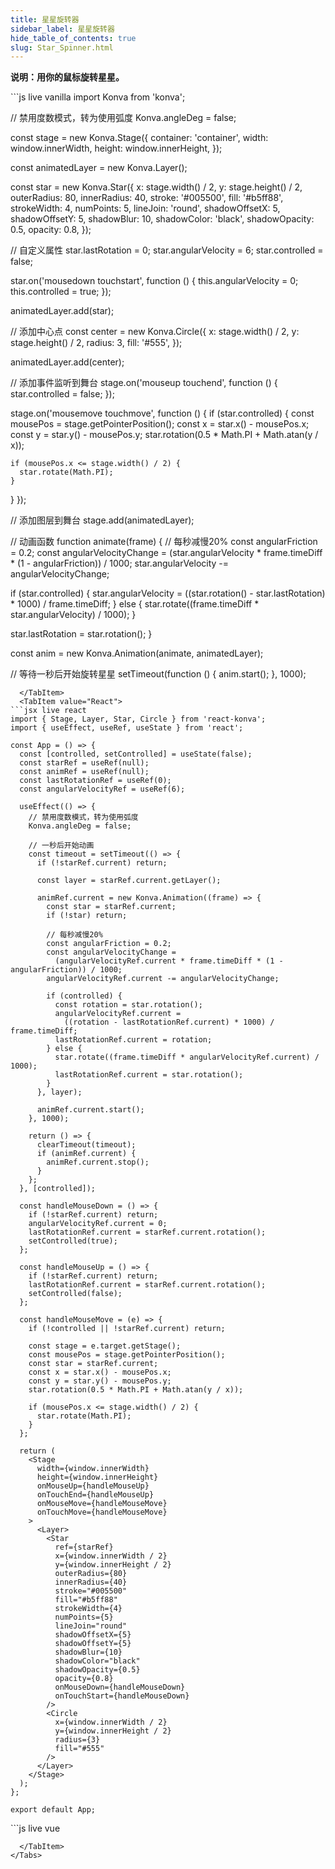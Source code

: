 ```yaml
---
title: 星星旋转器
sidebar_label: 星星旋转器
hide_table_of_contents: true
slug: Star_Spinner.html
---
```


**说明：用你的鼠标旋转星星。**


<Tabs>
  <TabItem value="Vanilla" default>
```js live vanilla
import Konva from 'konva';

// 禁用度数模式，转为使用弧度
Konva.angleDeg = false;

const stage = new Konva.Stage({
  container: 'container',
  width: window.innerWidth,
  height: window.innerHeight,
});

const animatedLayer = new Konva.Layer();

const star = new Konva.Star({
  x: stage.width() / 2,
  y: stage.height() / 2,
  outerRadius: 80,
  innerRadius: 40,
  stroke: '#005500',
  fill: '#b5ff88',
  strokeWidth: 4,
  numPoints: 5,
  lineJoin: 'round',
  shadowOffsetX: 5,
  shadowOffsetY: 5,
  shadowBlur: 10,
  shadowColor: 'black',
  shadowOpacity: 0.5,
  opacity: 0.8,
});

// 自定义属性
star.lastRotation = 0;
star.angularVelocity = 6;
star.controlled = false;

star.on('mousedown touchstart', function () {
  this.angularVelocity = 0;
  this.controlled = true;
});

animatedLayer.add(star);

// 添加中心点
const center = new Konva.Circle({
  x: stage.width() / 2,
  y: stage.height() / 2,
  radius: 3,
  fill: '#555',
});

animatedLayer.add(center);

// 添加事件监听到舞台
stage.on('mouseup touchend', function () {
  star.controlled = false;
});

stage.on('mousemove touchmove', function () {
  if (star.controlled) {
    const mousePos = stage.getPointerPosition();
    const x = star.x() - mousePos.x;
    const y = star.y() - mousePos.y;
    star.rotation(0.5 * Math.PI + Math.atan(y / x));

    if (mousePos.x <= stage.width() / 2) {
      star.rotate(Math.PI);
    }
  }
});

// 添加图层到舞台
stage.add(animatedLayer);

// 动画函数
function animate(frame) {
  // 每秒减慢20%
  const angularFriction = 0.2;
  const angularVelocityChange =
    (star.angularVelocity * frame.timeDiff * (1 - angularFriction)) / 1000;
  star.angularVelocity -= angularVelocityChange;

  if (star.controlled) {
    star.angularVelocity =
      ((star.rotation() - star.lastRotation) * 1000) / frame.timeDiff;
  } else {
    star.rotate((frame.timeDiff * star.angularVelocity) / 1000);
  }

  star.lastRotation = star.rotation();
}

const anim = new Konva.Animation(animate, animatedLayer);

// 等待一秒后开始旋转星星
setTimeout(function () {
  anim.start();
}, 1000);
```
  </TabItem>
  <TabItem value="React">
```jsx live react
import { Stage, Layer, Star, Circle } from 'react-konva';
import { useEffect, useRef, useState } from 'react';

const App = () => {
  const [controlled, setControlled] = useState(false);
  const starRef = useRef(null);
  const animRef = useRef(null);
  const lastRotationRef = useRef(0);
  const angularVelocityRef = useRef(6);

  useEffect(() => {
    // 禁用度数模式，转为使用弧度
    Konva.angleDeg = false;

    // 一秒后开始动画
    const timeout = setTimeout(() => {
      if (!starRef.current) return;

      const layer = starRef.current.getLayer();

      animRef.current = new Konva.Animation((frame) => {
        const star = starRef.current;
        if (!star) return;

        // 每秒减慢20%
        const angularFriction = 0.2;
        const angularVelocityChange =
          (angularVelocityRef.current * frame.timeDiff * (1 - angularFriction)) / 1000;
        angularVelocityRef.current -= angularVelocityChange;

        if (controlled) {
          const rotation = star.rotation();
          angularVelocityRef.current =
            ((rotation - lastRotationRef.current) * 1000) / frame.timeDiff;
          lastRotationRef.current = rotation;
        } else {
          star.rotate((frame.timeDiff * angularVelocityRef.current) / 1000);
          lastRotationRef.current = star.rotation();
        }
      }, layer);

      animRef.current.start();
    }, 1000);

    return () => {
      clearTimeout(timeout);
      if (animRef.current) {
        animRef.current.stop();
      }
    };
  }, [controlled]);

  const handleMouseDown = () => {
    if (!starRef.current) return;
    angularVelocityRef.current = 0;
    lastRotationRef.current = starRef.current.rotation();
    setControlled(true);
  };

  const handleMouseUp = () => {
    if (!starRef.current) return;
    lastRotationRef.current = starRef.current.rotation();
    setControlled(false);
  };

  const handleMouseMove = (e) => {
    if (!controlled || !starRef.current) return;

    const stage = e.target.getStage();
    const mousePos = stage.getPointerPosition();
    const star = starRef.current;
    const x = star.x() - mousePos.x;
    const y = star.y() - mousePos.y;
    star.rotation(0.5 * Math.PI + Math.atan(y / x));

    if (mousePos.x <= stage.width() / 2) {
      star.rotate(Math.PI);
    }
  };

  return (
    <Stage
      width={window.innerWidth}
      height={window.innerHeight}
      onMouseUp={handleMouseUp}
      onTouchEnd={handleMouseUp}
      onMouseMove={handleMouseMove}
      onTouchMove={handleMouseMove}
    >
      <Layer>
        <Star
          ref={starRef}
          x={window.innerWidth / 2}
          y={window.innerHeight / 2}
          outerRadius={80}
          innerRadius={40}
          stroke="#005500"
          fill="#b5ff88"
          strokeWidth={4}
          numPoints={5}
          lineJoin="round"
          shadowOffsetX={5}
          shadowOffsetY={5}
          shadowBlur={10}
          shadowColor="black"
          shadowOpacity={0.5}
          opacity={0.8}
          onMouseDown={handleMouseDown}
          onTouchStart={handleMouseDown}
        />
        <Circle
          x={window.innerWidth / 2}
          y={window.innerHeight / 2}
          radius={3}
          fill="#555"
        />
      </Layer>
    </Stage>
  );
};

export default App;
```
  </TabItem>
  <TabItem value="Vue">
```js live vue
<template>
  <v-stage
    :config="stageSize"
    @mouseup="handleMouseUp"
    @touchend="handleMouseUp"
    @mousemove="handleMouseMove"
    @touchmove="handleMouseMove"
  >
    <v-layer ref="layerRef">
      <v-star
        ref="starRef"
        :config="starConfig"
        @mousedown="handleMouseDown"
        @touchstart="handleMouseDown"
      />
      <v-circle :config="centerConfig" />
    </v-layer>
  </v-stage>
</template>

<script setup>
import { ref, onMounted, onUnmounted } from 'vue';

// 禁用度数模式，转为使用弧度
Konva.angleDeg = false;

const stageSize = {
  width: window.innerWidth,
  height: window.innerHeight
};

const controlled = ref(false);
const starRef = ref(null);
const layerRef = ref(null);
const lastRotation = ref(0);
const angularVelocity = ref(6);

const starConfig = {
  x: window.innerWidth / 2,
  y: window.innerHeight / 2,
  outerRadius: 80,
  innerRadius: 40,
  stroke: '#005500',
  fill: '#b5ff88',
  strokeWidth: 4,
  numPoints: 5,
  lineJoin: 'round',
  shadowOffsetX: 5,
  shadowOffsetY: 5,
  shadowBlur: 10,
  shadowColor: 'black',
  shadowOpacity: 0.5,
  opacity: 0.8
};

const centerConfig = {
  x: window.innerWidth / 2,
  y: window.innerHeight / 2,
  radius: 3,
  fill: '#555'
};

let anim = null;

onMounted(() => {
  // 一秒后开始动画
  setTimeout(() => {
    const star = starRef.value.getNode();
    const layer = layerRef.value.getNode();

    anim = new Konva.Animation((frame) => {
      // 每秒减慢20%
      const angularFriction = 0.2;
      const angularVelocityChange =
        (angularVelocity.value * frame.timeDiff * (1 - angularFriction)) / 1000;
      angularVelocity.value -= angularVelocityChange;

      if (controlled.value) {
        const rotation = star.rotation();
        angularVelocity.value =
          ((rotation - lastRotation.value) * 1000) / frame.timeDiff;
        lastRotation.value = rotation;
      } else {
        star.rotate((frame.timeDiff * angularVelocity.value) / 1000);
        lastRotation.value = star.rotation();
      }
    }, layer);

    anim.start();
  }, 1000);
});

onUnmounted(() => {
  if (anim) {
    anim.stop();
  }
});

const handleMouseDown = () => {
  const star = starRef.value.getNode();
  angularVelocity.value = 0;
  lastRotation.value = star.rotation();
  controlled.value = true;
};

const handleMouseUp = () => {
  const star = starRef.value.getNode();
  lastRotation.value = star.rotation();
  controlled.value = false;
};

const handleMouseMove = (e) => {
  if (!controlled.value) return;

  const stage = e.target.getStage();
  const mousePos = stage.getPointerPosition();
  const star = starRef.value.getNode();
  const x = star.x() - mousePos.x;
  const y = star.y() - mousePos.y;
  star.rotation(0.5 * Math.PI + Math.atan(y / x));

  if (mousePos.x <= stage.width() / 2) {
    star.rotate(Math.PI);
  }
};
</script>
```
  </TabItem>
</Tabs>